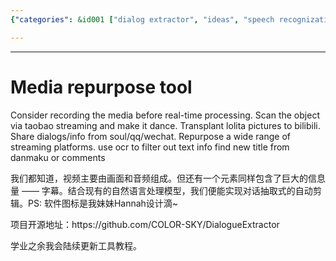 ```yaml
---
{"categories": &id001 ["dialog extractor", "ideas", "speech recognization", "video editor", "video extractor"], "category": "Media repurposing tools", "date": "2023-12-22 23:52:59", "description": "This article discusses a media repurpose tool that can record, scan objects, and transplant pictures from various platforms. It is capable of sharing dialogs and information across different platforms and streaming services. Using OCR technology to filter out textual information, the tool also finds new titles from danmaku or comments. The project is open-source and will receive regular tutorial updates.", "tags": *id001, "title": "Media repurpose tool"}

---
```


------

# Media repurpose tool

Consider recording the media before real-time processing.
Scan the object via taobao streaming and make it dance.
Transplant lolita pictures to bilibili.
Share dialogs/info from soul/qq/wechat.
Repurpose a wide range of streaming platforms.
use ocr to filter out text info
find new title from danmaku or comments

我们都知道，视频主要由画面和音频组成。但还有一个元素同样包含了巨大的信息量 —— 字幕。结合现有的自然语言处理模型，我们便能实现对话抽取式的自动剪辑。PS: 软件图标是我妹妹Hannah设计滴~  

项目开源地址：https://github.com/COLOR-SKY/DialogueExtractor 

学业之余我会陆续更新工具教程。

